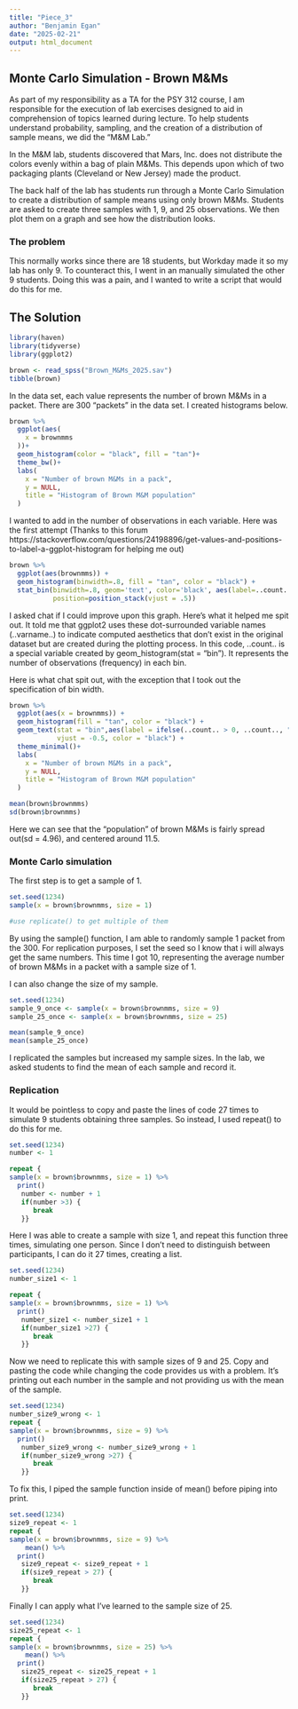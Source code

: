 ```yaml
---
title: "Piece_3"
author: "Benjamin Egan"
date: "2025-02-21"
output: html_document
---
```



## Monte Carlo Simulation - Brown M&Ms

As part of my responsibility as a TA for the PSY 312 course, I am responsible for the execution of lab exercises designed to aid in comprehension of topics learned during lecture. To help students understand probability, sampling, and the creation of a distribution of sample means, we did the "M&M Lab."

In the M&M lab, students discovered that Mars, Inc. does not distribute the colors evenly within a bag of plain M&Ms. This depends upon which of two packaging plants (Cleveland or New Jersey) made the product.

The back half of the lab has students run through a Monte Carlo Simulation to create a distribution of sample means using only brown M&Ms. Students are asked to create three samples with 1, 9, and 25 observations. We then plot them on a graph and see how the distribution looks.

### The problem

This normally works since there are 18 students, but Workday made it so my lab has only 9. To counteract this, I went in an manually simulated the other 9 students. Doing this was a pain, and I wanted to write a script that would do this for me.


## The Solution

```r
library(haven)
library(tidyverse)
library(ggplot2)
```

```r
brown <- read_spss("Brown_M&Ms_2025.sav")
tibble(brown)
```


In the data set, each value represents the number of brown M&Ms in a packet. There are 300 "packets" in the data set. I created histograms below.


```r

brown %>%
  ggplot(aes(
    x = brownmms
  ))+
  geom_histogram(color = "black", fill = "tan")+
  theme_bw()+
  labs(
    x = "Number of brown M&Ms in a pack",
    y = NULL,
    title = "Histogram of Brown M&M population"
  )

```

I wanted to add in the number of observations in each variable. Here was the first attempt (Thanks to this forum https://stackoverflow.com/questions/24198896/get-values-and-positions-to-label-a-ggplot-histogram for helping me out)
```r
brown %>%
  ggplot(aes(brownmms)) +
  geom_histogram(binwidth=.8, fill = "tan", color = "black") +
  stat_bin(binwidth=.8, geom='text', color='black', aes(label=..count..),
           position=position_stack(vjust = .5))
```

I asked chat if I could improve upon this graph. Here's what it helped me spit out. It told me that ggplot2 uses these dot-surrounded variable names (..varname..) to indicate computed aesthetics that don’t exist in the original dataset but are created during the plotting process. In this code, ..count.. is a special variable created by geom_histogram(stat = "bin"). It represents the number of observations (frequency) in each bin.

Here is what chat spit out, with the exception that I took out the specification of bin width.

```r
brown %>%
  ggplot(aes(x = brownmms)) +
  geom_histogram(fill = "tan", color = "black") +
  geom_text(stat = "bin",aes(label = ifelse(..count.. > 0, ..count.., "")), 
            vjust = -0.5, color = "black") +
  theme_minimal()+
  labs(
    x = "Number of brown M&Ms in a pack",
    y = NULL,
    title = "Histogram of Brown M&M population"
  )

mean(brown$brownmms)
sd(brown$brownmms)

```

Here we can see that the "population" of brown M&Ms is fairly spread out(sd = 4.96), and centered around 11.5.

### Monte Carlo simulation

The first step is to get a sample of 1.

```r
set.seed(1234)
sample(x = brown$brownmms, size = 1)

#use replicate() to get multiple of them

```

By using the sample() function, I am able to randomly sample 1 packet from the 300. For replication purposes, I set the seed so I know that i will always get the same numbers. This time I got 10, representing the average number of brown M&Ms in a packet with a sample size of 1.

I can also change the size of my sample.

```r
set.seed(1234)
sample_9_once <- sample(x = brown$brownmms, size = 9)
sample_25_once <- sample(x = brown$brownmms, size = 25)

mean(sample_9_once)
mean(sample_25_once)

```

I replicated the samples but increased my sample sizes. In the lab, we asked students to find the mean of each sample and record it.

### Replication

It would be pointless to copy and paste the lines of code 27 times to simulate 9 students obtaining three samples. So instead, I used repeat() to do this for me.

```r
set.seed(1234)
number <- 1

repeat { 
sample(x = brown$brownmms, size = 1) %>%
  print()
   number <- number + 1
   if(number >3) { 
      break
   }} 

```

Here I was able to create a sample with size 1, and repeat this function three times, simulating one person. Since I don't need to distinguish between participants, I can do it 27 times, creating a list.

```r
set.seed(1234)
number_size1 <- 1

repeat { 
sample(x = brown$brownmms, size = 1) %>%
  print()
   number_size1 <- number_size1 + 1
   if(number_size1 >27) { 
      break
   }} 

```

Now we need to replicate this with sample sizes of 9 and 25. Copy and pasting the code while changing the code provides us with a problem. It's printing out each number in the sample and not providing us with the mean of the sample. 


```r
set.seed(1234)
number_size9_wrong <- 1
repeat { 
sample(x = brown$brownmms, size = 9) %>%
  print()
   number_size9_wrong <- number_size9_wrong + 1
   if(number_size9_wrong >27) { 
      break
   }} 

```

To fix this, I piped the sample function inside of mean() before piping into print.

```r
set.seed(1234)
size9_repeat <- 1
repeat { 
sample(x = brown$brownmms, size = 9) %>%
    mean() %>%
  print()
   size9_repeat <- size9_repeat + 1
   if(size9_repeat > 27) { 
      break
   }} 

```

Finally I can apply what I've learned to the sample size of 25.


```r
set.seed(1234)
size25_repeat <- 1
repeat { 
sample(x = brown$brownmms, size = 25) %>%
    mean() %>%
  print()
   size25_repeat <- size25_repeat + 1
   if(size25_repeat > 27) { 
      break
   }} 

```